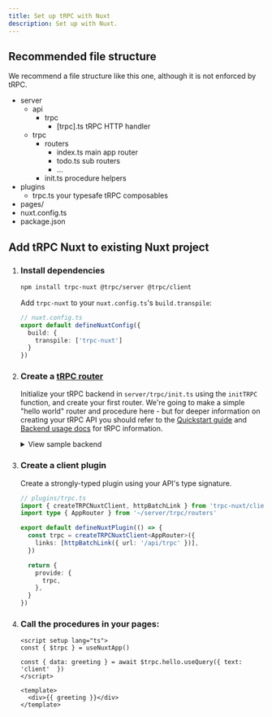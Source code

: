 ```yaml
---
title: Set up tRPC with Nuxt
description: Set up with Nuxt.
---
```



## Recommended file structure

We recommend a file structure like this one, although it is not enforced by tRPC.

<FileTree>

- server
  - api
    - trpc
      - [trpc].ts tRPC HTTP handler
  - trpc
    - routers
      - index.ts main app router
      - todo.ts sub routers
      - ...
    - init.ts procedure helpers
- plugins
  - trpc.ts your typesafe tRPC composables
- pages/
- nuxt.config.ts
- package.json

</FileTree>

## Add tRPC Nuxt to existing Nuxt project

<Steps>

1. ### Install dependencies

    ```bash
    npm install trpc-nuxt @trpc/server @trpc/client
    ```

    Add `trpc-nuxt` to your `nuxt.config.ts`'s `build.transpile`:

    ```ts
    // nuxt.config.ts
    export default defineNuxtConfig({
      build: {
        transpile: ['trpc-nuxt']
      }
    })
    ```

2. ### Create a [tRPC router](https://trpc.io/docs/server/routers)

    Initialize your tRPC backend in `server/trpc/init.ts` using the `initTRPC` function, and create your first router. We're going to make a simple "hello world" router and procedure here - but for deeper information on creating your tRPC API you should refer to the [Quickstart guide](https://trpc.io/docs/quickstart) and [Backend usage docs](https://trpc.io/docs/server/introduction) for tRPC information.

    <details>

    <summary>View sample backend</summary>

    ```ts
    // server/trpc/init.ts
    import { initTRPC } from '@trpc/server';
    import type { H3Event } from 'h3';

    export const createTRPCContext = async (event: H3Event) => {
      /**
      * @see: https://trpc.io/docs/server/context
      */
      return { auth: event.context.auth };
    }

    // Avoid exporting the entire t-object
    // since it's not very descriptive.
    // For instance, the use of a t variable
    // is common in i18n libraries.
    const t = initTRPC.create({
      /**
      * @see https://trpc.io/docs/server/data-transformers
      */
      // transformer: superjson,
    });

    // Base router and procedure helpers
    export const createTRPCRouter = t.router;
    export const createCallerFactory = t.createCallerFactory;
    export const baseProcedure = t.procedure;
    ```

    ```ts
    // server/trpc/routers/index.ts
    import { baseProcedure, createTRPCRouter } from '~/server/trpc/init'
    import { z } from 'zod'

    export const appRouter = createTRPCRouter({
      hello: baseProcedure
        .input(
          z.object({
            text: z.string(),
          }),
        )
        .query((opts) => {
          return {
            greeting: `hello ${opts.input.text}`,
          };
        }),
    });

    // export type definition of API
    export type AppRouter = typeof appRouter;
    ```

    ```ts
    // server/api/trpc/[trpc].ts
    import { createTRPCNuxtHandler } from 'trpc-nuxt/server'
    import { createTRPCContext } from '~/server/trpc/init'
    import { appRouter } from '~/server/trpc/routers'

    export default createTRPCNuxtHandler({
      endpoint: '/api/trpc',
      router: appRouter,
      createContext: createTRPCContext,
    })
    ```

    </details>

3. ### Create a client plugin

    Create a strongly-typed plugin using your API's type signature.

    ```ts
    // plugins/trpc.ts
    import { createTRPCNuxtClient, httpBatchLink } from 'trpc-nuxt/client'
    import type { AppRouter } from '~/server/trpc/routers'

    export default defineNuxtPlugin(() => {
      const trpc = createTRPCNuxtClient<AppRouter>({
        links: [httpBatchLink({ url: '/api/trpc' })],
      })

      return {
        provide: {
          trpc,
        },
      }
    })
    ```

4. ### Call the procedures in your pages:

    ```vue
    <script setup lang="ts">
    const { $trpc } = useNuxtApp()

    const { data: greeting } = await $trpc.hello.useQuery({ text: 'client'  })
    </script>

    <template>
      <div>{{ greeting }}</div>
    </template>
    ```

</Steps>
